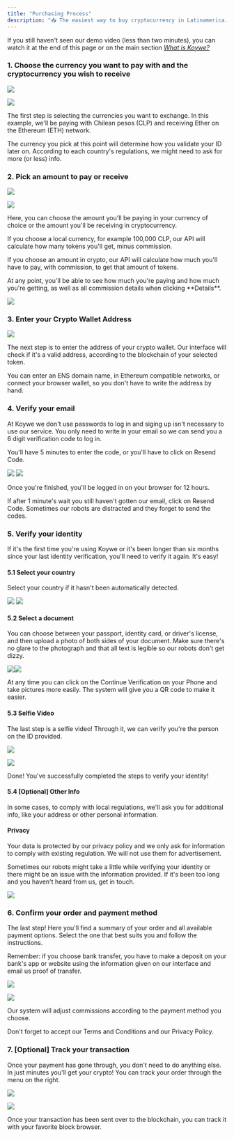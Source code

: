 ```yaml
---
title: "Purchasing Process"
description: "📥 The easiest way to buy cryptocurrency in Latinamerica."
---
```


If you still haven't seen our demo video (less than two minutes), you can watch
it at the end of this page or on the main section
[_What is Koywe?_](/english/about-koywe/what-is-koywe)

### 1\. Choose the currency you want to pay with and the cryptocurrency you wish to receive

![](/images/purchasing-process-1.png)

![](/images/purchasing-process-2.png)

The first step is selecting the currencies you want to exchange. In this
example, we'll be paying with Chilean pesos (CLP) and receiving Ether on the
Ethereum (ETH) network.

<Warning>
  The currency you pick at this point will determine how you validate your ID
  later on. According to each country's regulations, we might need to ask for
  more (or less) info.
</Warning>

### 2\. Pick an amount to pay or receive

![](/images/purchasing-process-3.png)

![](/images/purchasing-process-4.png)

Here, you can choose the amount you'll be paying in your currency of choice or
the amount you'll be receiving in cryptocurrency.

If you choose a local currency, for example 100,000 CLP, our API will calculate
how many tokens you'll get, minus commission.

If you choose an amount in crypto, our API will calculate how much you'll have
to pay, with commission, to get that amount of tokens.

<Info>
  At any point, you'll be able to see how much you're paying and how much you're
  getting, as well as all commission details when clicking **Details**.
</Info>

![](/images/purchasing-process-5.png)

### 3\. Enter your Crypto Wallet Address

![](/images/purchasing-process-6.png)

The next step is to enter the address of your crypto wallet. Our interface will
check if it's a valid address, according to the blockchain of your selected
token.

<Info>
  You can enter an ENS domain name, in Ethereum compatible networks, or connect
  your browser wallet, so you don't have to write the address by hand.
</Info>

### 4\. Verify your email

At Koywe we don't use passwords to log in and siging up isn't necessary to use
our service. You only need to write in your email so we can send you a 6 digit
verification code to log in.

You'll have 5 minutes to enter the code, or you'll have to click on Resend Code.

![](/images/purchasing-process-7.png) ![](/images/purchasing-process-8.png)

Once you're finished, you'll be logged in on your browser for 12 hours.

If after 1 minute's wait you still haven't gotten our email, click on Resend
Code. Sometimes our robots are distracted and they forget to send the codes.

### 5\. Verify your identity

If it's the first time you're using Koywe or it's been longer than six months
since your last identity verification, you'll need to verify it again. It's
easy!

#### 5.1 Select your country

Select your country if it hasn't been automatically detected.

![](/images/purchasing-process-9.png) ![](/images/purchasing-process-10.png)

#### 5.2 Select a document

You can choose between your passport, identity card, or driver's license, and
then upload a photo of both sides of your document. Make sure there's no glare
to the photograph and that all text is legible so our robots don't get dizzy.

![](/images/purchasing-process-11.png)![](/images/purchasing-process-12.png)

<Info>
  At any time you can click on the Continue Verification on your Phone and take
  pictures more easily. The system will give you a QR code to make it easier.
</Info>

#### 5.3 Selfie Video

The last step is a selfie video! Through it, we can verify you're the person on
the ID provided.

![](/images/purchasing-process-13.gif)

![](/images/purchasing-process-14.png)

Done! You've successfully completed the steps to verify your identity!

#### 5.4 \[Optional\] Other Info

In some cases, to comply with local regulations, we'll ask you for additional
info, like your address or other personal information.

#### Privacy

Your data is protected by our privacy policy and we only ask for information to
comply with existing regulation. We will not use them for advertisement.

<Info>
Sometimes our robots might take a little while verifying your identity or there
might be an issue with the information provided. If it's been too long and you
haven't heard from us, get in touch.

![](/images/purchasing-process-15.png)

</Info>

### 6\. Confirm your order and payment method

The last step! Here you'll find a summary of your order and all available
payment options. Select the one that best suits you and follow the instructions.

Remember: if you choose bank transfer, you have to make a deposit on your bank's
app or website using the information given on our interface and email us proof
of transfer.

![](/images/purchasing-process-16.png)

![](/images/purchasing-process-17.png)

Our system will adjust commissions according to the payment method you choose.

Don't forget to accept our Terms and Conditions and our Privacy Policy.

### 7\. \[Optional\] Track your transaction

Once your payment has gone through, you don't need to do anything else. In just
minutes you'll get your crypto! You can track your order through the menu on the
right.

![](/images/purchasing-process-18.png)

![](/images/purchasing-process-19.png)

Once your transaction has been sent over to the blockchain, you can track it
with your favorite block browser.
